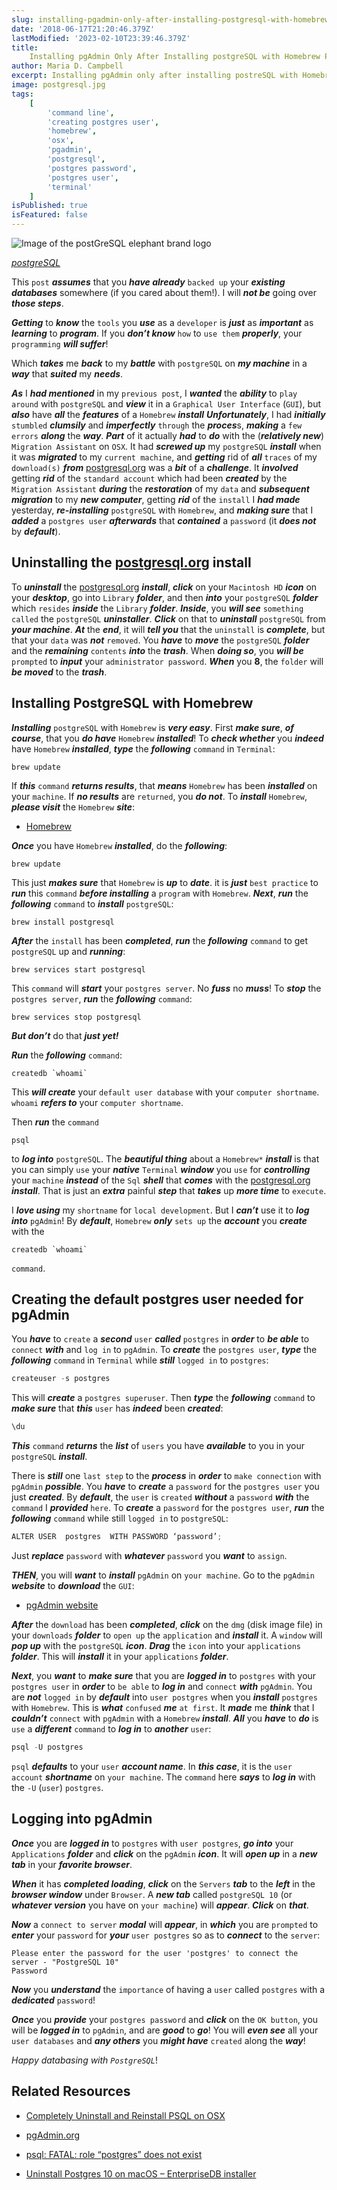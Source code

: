 ```yaml
---
slug: installing-pgadmin-only-after-installing-postgresql-with-homebrew-part-2
date: '2018-06-17T21:20:46.379Z'
lastModified: '2023-02-10T23:39:46.379Z'
title:
    Installing pgAdmin Only After Installing postgreSQL with Homebrew Part 2
author: Maria D. Campbell
excerpt: Installing pgAdmin only after installing postreSQL with Homebrew.
image: postgresql.jpg
tags:
    [
        'command line',
        'creating postgres user',
        'homebrew',
        'osx',
        'pgadmin',
        'postgresql',
        'postgres password',
        'postgres user',
        'terminal'
    ]
isPublished: true
isFeatured: false
---
```


![Image of the postGreSQL elephant brand logo](postgresql.jpg)

*[postgreSQL](https://www.postgresql.org/)*

This `post` ***assumes*** that you ***have already*** `backed up` your ***existing databases***
somewhere (if you cared about them!). I will ***not be*** going over ***those steps***.

***Getting*** to ***know*** the `tools` you ***use*** as a `developer` is ***just*** as ***important*** as
***learning*** to ***program***. If you ***don’t know*** `how` to `use them` ***properly***, your
`programming` ***will suffer***!

Which ***takes*** me ***back*** to my ***battle*** with `postgreSQL` on ***my machine*** in a ***way*** that ***suited*** my ***needs***.

***As*** I ***had mentioned*** in my `previous post`, I ***wanted*** the ***ability*** to `play around` with
`postgreSQL` and ***view*** it in a `Graphical User Interface` (`GUI`), but ***also*** have ***all*** the ***features*** of a `Homebrew` ***install*** ***Unfortunately***, I had ***initially***
`stumbled` ***clumsily*** and ***imperfectly*** `through` the ***proces***s, ***making*** a `few errors` ***along*** the ***way***. ***Part*** of it actually ***had*** to ***do*** with the (***relatively new***) `Migration Assistant` on `OSX`. It had ***screwed up*** my `postgreSQL` **_install_** when it was ***migrated*** to my `current machine`, and ***getting*** rid of ***all*** `traces` of my `download(s)` ***from*** [postgresql.org](https://www.postgresql.org/) was a ***bit*** of a
***challenge***. It ***involved*** getting **_rid_** of the `standard account` which had
been ***created*** by the `Migration Assistant` ***during*** the ***restoration*** of my `data` and ***subsequent migration*** to my **_new computer_**, getting ***rid*** of the `install` I ***had made*** yesterday, ***re-installing*** `postgreSQL`
with `Homebrew`, and ***making sure*** that I ***added*** a `postgres user` ***afterwards***
that ***contained*** a `password` (it ***does not*** by ***default***).

## Uninstalling the [postgresql.org](https://www.postgresql.org/) install

To ***uninstall*** the [postgresql.org](https://www.postgresql.org/) **_install_**,
***click*** on your `Macintosh HD` ***icon*** on your ***desktop***, go into `Library` ***folder***, and then ***into*** your `postgreSQL` **_folder_** which `resides` **_inside_** the `Library` ***folder***. ***Inside***, you ***will see*** `something called` the `postgreSQL` **_uninstaller_**. ***Click*** on that to **_uninstall_** `postgreSQL` from
***your machine***. ***At*** the ***end***, it will ***tell you*** that the `uninstall` is
**_complete_**, but that your `data` was **_not_** `removed`. You ***have*** to **_move_** the `postgreSQL` ***folder*** and the **_remaining_** `contents` ***into*** the **_trash_**. When ***doing so***, you ***will be*** `prompted` to ***input*** your `administrator password`. ***When*** you **8**, the `folder` will ***be moved*** to the ***trash***.

## Installing PostgreSQL with Homebrew

**_Installing_** `postgreSQL` with `Homebrew` is ***very easy***. First ***make sure***, ***of course***, that you **_do have_** `Homebrew` **_installed_**! To ***check whether*** you ***indeed*** have `Homebrew` **_installed_**, ***type*** the ***following*** `command` in
`Terminal`:

```shell
brew update
```

If ***this*** `command` ***returns results***, that ***means*** `Homebrew` has been ***installed*** on
your `machine`. If ***no results*** are `returned`, you ***do not***. To ***install*** `Homebrew`,
***please visit*** the `Homebrew` ***site***:

- [Homebrew](https://brew.sh/)

***Once*** you have `Homebrew` **_installed_**, do the ***following***:

```shell
brew update
```

This just ***makes sure*** that `Homebrew` is ***up*** to ***date***. it is ***just*** `best practice` to ***run*** this `command` ***before installing*** a `program` with `Homebrew`. ***Next***, ***run*** the ***following*** `command` to **_install_** `postgreSQL`:

```shell
brew install postgresql
```

***After*** the `install` has been ***completed***, ***run*** the ***following*** `command` to get
`postgreSQL` up and **_running_**:

```shell
brew services start postgresql
```

This `command` will **_start_** your `postgres server`. No ***fuss*** no ***muss***! To
**_stop_** the `postgres server`, ***run*** the ***following*** `command`:

```shell
brew services stop postgresql
```

**_But don’t_** do that **_just yet!_**

***Run*** the ***following*** `command`:

```shell
createdb `whoami`
```

This ***will create*** your `default user database` with your `computer shortname`. `whoami` **_refers to_** your `computer shortname`.

Then ***run*** the `command`

```shell
psql
```

to ***log into*** `postgreSQL`. The ***beautiful thing*** about a `Homebrew*` ***install*** is
that you can simply `use` your **_native_** `Terminal` ***window*** you `use` for
***controlling*** your `machine` ***instead*** of the `Sql` ***shell*** that ***comes*** with the
[postgresql.org](https://www.postgresql.org/) ***install***. That is just an ***extra***
painful ***step*** that ***takes*** up ***more time*** to `execute`.

I ***love using*** my `shortname` for `local development`. But I ***can’t*** use it to
***log into*** `pgAdmin`! By ***default***, `Homebrew` ***only*** `sets up` the ***account*** you
***create*** with the

```shell
createdb `whoami`
```

`command`.

## Creating the default postgres user needed for pgAdmin

You ***have*** to `create` a **_second_** `user` ***called*** `postgres` in ***order*** to ***be able*** to `connect` ***with*** and `log in` to `pgAdmin`. To ***create*** the `postgres user`, ***type*** the ***following*** `command` in `Terminal` while **_still_** `logged in` to
`postgres`:

```js
createuser -s postgres
```

This will ***create*** a `postgres superuser`. Then ***type*** the ***following*** `command` to ***make sure*** that ***this*** `user` has ***indeed*** been ***created***:

```js
\du
```

***This*** `command` ***returns*** the ***list*** of `users` you have ***available*** to you in your
`postgreSQL` ***install***.

There is ***still*** one `last step` to the ***process*** in ***order*** to `make connection` with
`pgAdmin` ***possible***. You ***have*** to ***create*** a `password` for the `postgres user`
you just ***created***. By **_default_**, the `user` is `created` **_without_** a
`password` ***with*** the `command` I **_provided_** `here`. To **_create_** a `password` for the `postgres user`, ***run*** the ***following*** `command` while still `logged in` to `postgreSQL`:

```js
ALTER USER  postgres  WITH PASSWORD ‘password’;
```

Just ***replace*** `password` with ***whatever*** `password` you ***want*** to `assign`.

**_THEN_**, you will ***want*** to ***install*** `pgAdmin` on `your machine`. Go to the
`pgAdmin` ***website*** to ***download*** the `GUI`:

- [pgAdmin website](https://www.pgadmin.org/)

***After*** the `download` has been ***completed***, ***click*** on the `dmg` (disk image file) in
your `downloads` ***folder*** to `open up` the `application` and ***install*** it. A `window` will
***pop up*** with the `postgreSQL` ***icon***. **_Drag_** the `icon` into your `applications` ***folder***. This will ***install*** it in your `applications` ***folder***.

***Next***, you ***want*** to ***make sure*** that you are ***logged in*** to `postgres` with your
`postgres user` in ***order*** to `be able` to **_log in_** and `connect` ***with*** `pgAdmin`. You are ***not*** `logged in` by **_default_** into `user postgres` when you ***install*** `postgres` with `Homebrew`. This is ***what*** `confused` ***me*** `at first`. It ***made*** me ***think*** that I ***couldn’t*** `connect` with `pgAdmin` with a
`Homebrew` **_install_**. ***All*** you ***have*** to ***do*** is `use` a ***different*** `command` to ***log in*** to ***another*** `user`:

```js
psql -U postgres
```

`psql` **_defaults_** to your `user` ***account name***. In ***this case***, it is the `user account` **_shortname_** on `your machine`. The `command` here ***says*** to **_log in_** with the `-U` (`user`) `postgres`.

## Logging into pgAdmin

***Once*** you are **_logged in_** to `postgres` with `user postgres`, ***go into*** your `Applications` ***folder*** and ***click*** on the `pgAdmin` ***icon***. It will ***open up*** in a
***new tab*** in your ***favorite browser***.

***When*** it has ***completed loading***, **_click_** on the `Servers` **_tab_** to the
***left*** in the ***browser window*** under `Browser`. A ***new tab*** called `postgreSQL 10`
(or ***whatever version*** you have on `your machine`) will ***appear***. ***Click*** on ***that***.

***Now*** a `connect to server` ***modal*** will ***appear***, in ***which*** you are `prompted` to ***enter*** your `password` for ***your*** `user postgres` so as to ***connect*** to the `server`:

```shell
Please enter the password for the user 'postgres' to connect the server - "PostgreSQL 10"
Password
```

**_Now_** you ***understand*** the `importance` of having a `user` called `postgres` with a
***dedicated*** `password`!

***Once*** you **_provide_** your `postgres password` and ***click*** on the `OK button`,
you will be **_logged in_** to `pgAdmin`, and are ***good*** to ***go***! You will ***even see*** all your `user databases` and ***any others*** you ***might have*** `created` along the
***way***!

*Happy databasing with `PostgreSQL`*!

## Related Resources

- [Completely Uninstall and Reinstall PSQL on OSX](https://medium.com/@bitadj/completely-uninstall-and-reinstall-psql-on-osx-551390904b86)

- [pgAdmin.org](https://www.pgadmin.org/)

- [psql: FATAL: role “postgres” does not exist](https://stackoverflow.com/questions/15301826/psql-fatal-role-postgres-does-not-exist)

- [Uninstall Postgres 10 on macOS – EnterpriseDB installer](https://dba.stackexchange.com/questions/185476/uninstall-postgres-10-on-macos-enterprisedb-installer)
